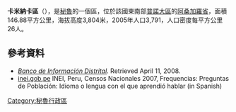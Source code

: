 '''卡米納卡區'''（{{lang-es|Distrito de Caminaca}}），是[[秘魯|秘魯]]的一個區，位於該國東南部[[普諾大區|普諾大區]]的[[阿桑加羅省|阿桑加羅省]]，面積146.88平方公里，海拔高度3,804米，2005年人口3,791，人口密度每平方公里26人。

==參考資料==
*''[https://web.archive.org/web/20080410165254/http://desa.inei.gob.pe/mapas/bid/ Banco de Información Distrital]''. Retrieved April 11, 2008.
*[https://web.archive.org/web/20130127005551/http://iinei.inei.gob.pe/iinei/RedatamCpv2007.asp?id=ResultadosCensales%3Fori%3DC inei.gob.pe] INEI, Peru, Censos Nacionales 2007, Frequencias: Preguntas de Población: Idioma o lengua con el que aprendió hablar (in Spanish)

{{coord|15|18|52|S|70|12|09|W|source:kolossus-eswiki|display=title}}

{{Peru-geo-stub}}
[[Category:秘魯行政區|Category:秘魯行政區]]
